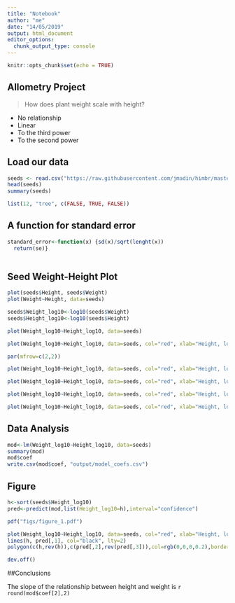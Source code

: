 ```yaml
---
title: "Notebook"
author: "me"
date: "14/05/2019"
output: html_document
editor_options: 
  chunk_output_type: console
---
```


```r
knitr::opts_chunk$set(echo = TRUE)
```

## Allometry Project

>How does plant weight scale with height?

- No relationship
- Linear
- To the third power
- To the second power

## Load our data

```r

seeds <- read.csv("https://raw.githubusercontent.com/jmadin/himbr/master/data/seed_root_herbivores.csv", as.is=TRUE)
head(seeds)
summary(seeds)

list(12, "tree", c(FALSE, TRUE, FALSE))


```


## A function for standard error

```r
standard_error<-function(x) {sd(x)/sqrt(lenght(x))
  return(se)}
  
```

## Seed Weight-Height Plot

```r
plot(seeds$Height, seeds$Weight)
plot(Weight~Height, data=seeds)

seeds$Weight_log10<-log10(seeds$Weight)
seeds$Height_log10<-log10(seeds$Height)

plot(Weight_log10~Height_log10, data=seeds)

plot(Weight_log10~Height_log10, data=seeds, col="red", xlab="Height, log10", main="My big fig")

par(mfrow=c(2,2))

plot(Weight_log10~Height_log10, data=seeds, col="red", xlab="Height, log10", main="My big fig")

plot(Weight_log10~Height_log10, data=seeds, col="red", xlab="Height, log10", main="My big fig")

plot(Weight_log10~Height_log10, data=seeds, col="red", xlab="Height, log10", main="My big fig")

plot(Weight_log10~Height_log10, data=seeds, col="red", xlab="Height, log10", main="My big fig")
```

## Data Analysis

```r
mod<-lm(Weight_log10~Height_log10, data=seeds)
summary(mod)
mod$coef
write.csv(mod$coef, "output/model_coefs.csv")
```

## Figure

```r

h<-sort(seeds$Height_log10)
pred<-predict(mod,list(Height_log10=h),interval="confidence")

pdf("figs/figure_1.pdf")

plot(Weight_log10~Height_log10, data=seeds, col="red", xlab="Height, log10", main="My big fig")
lines(h, pred[,1], col="black", lty=2)
polygon(c(h,rev(h)),c(pred[,2],rev(pred[,3])),col=rgb(0,0,0,0.2),border=NA)

dev.off()

```

##Conclusions

The slope of the relationship between height and weight is `r round(mod$coef[2],2)`

